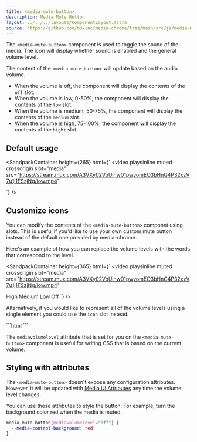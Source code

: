 ```yaml
---
title: <media-mute-button>
description: Media Mute Button
layout: ../../../layouts/ComponentLayout.astro
source: https://github.com/muxinc/media-chrome/tree/main/src/js/media-mute-button.js
---
```



The `<media-mute-button>` component is used to toggle the sound of the media. The icon will display whether sound is enabled and the general volume level.

The content of the `<media-mute-button>` will update based on the audio volume.
- When the volume is off, the component will display the contents of the `off` slot.
- When the volume is low, 0-50%, the component will display the contents of the `low` slot.
- When the volume is medium, 50-75%, the component will display the contents of the `medium` slot.
- When the volume is high, 75-100%, the component will display the contents of the `hight` slot.

## Default usage

<SandpackContainer
  height={265}
  html={`<media-controller defaultsubtitles>
  <video
    playsinline muted crossorigin
    slot="media"
    src="https://stream.mux.com/A3VXy02VoUinw01pwyomEO3bHnG4P32xzV7u1j1FSzjNg/low.mp4"
  >
  </video>
  <media-control-bar>
    <media-mute-button></media-mute-button>
    <media-volume-range></media-volume-range>
  </media-control-bar>
</media-controller>`}
/>

## Customize icons

You can modify the contents of the `<media-mute-button>` componnt using slots.
This is useful if you'd like to use your own custom mute button instead of the default one provided by media-chrome.

Here's an example of how you can replace the volume levels with the words that correspond to the level.

<SandpackContainer
  height={365}
  html={`<media-controller defaultsubtitles>
  <video
    playsinline muted crossorigin
    slot="media"
    src="https://stream.mux.com/A3VXy02VoUinw01pwyomEO3bHnG4P32xzV7u1j1FSzjNg/low.mp4"
  >
  </video>
  <media-control-bar>
    <media-volume-range></media-volume-range>
    <media-mute-button>
      <span slot="high">High</span>
      <span slot="medium">Medium</span>
      <span slot="low">Low</span>
      <span slot="off">Off</span>
    </media-mute-button>
  </media-control-bar>
</media-controller>`}
/>

Alternatively, if you would like to represent all of the volume levels using a single element you could use the `icon` slot instead.

<CopyToClipboard>
```html
<media-mute-button>
  <span slot="icon"></span>
</media-mute-button>
```
</CopyToClipboard>

The `mediavolumelevel` attribute that is set for you on the `<media-mute-button>` component is useful for writing CSS that is based on the current volume.

## Styling with attributes

The `<media-mute-button>` doesn't expose any configuration attributes.
However, it will be updated with [Media UI Attributes](#media-ui-attributes) any time the volume level changes.

You can use these attributes to style the button. For example, turn the background color red when the media is muted.

```css
media-mute-button[mediavolumelevel="off"] {
  --media-control-background: red;
}
```
